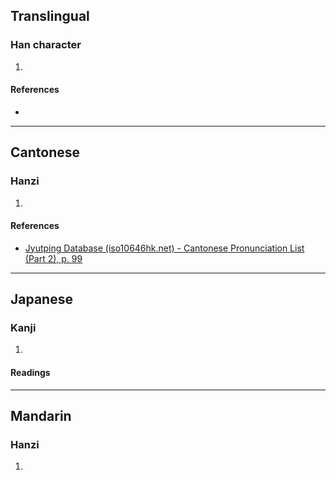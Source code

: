 {{character info/new}}
==Translingual==

===Han character===
{{Han char|rn=46|rad=山|as=06|sn=9|four=22104|canj=UKG|ids=⿳山大土}}

# {{defn|Han|sort=山06}}

====References====
* {{Han ref|kx=0311.020|dkj=08054|hdz=10769.210|uh=5CDA|ud=23770|bh=CEA2|bd=52898}}

----

==Cantonese==

===Hanzi===
{{yue-hanzi|jyut=[[mat6]]|y=mat6}}

# {{defn|lang=yue|sort=山06}}

====References====
* [http://www.iso10646hk.net/jp/document/download.jsp Jyutping Database (iso10646hk.net) - Cantonese Pronunciation List (Part 2), p. 99]

----

==Japanese==

===Kanji===
{{ja-kanji|grade=|rs=山06}}

# {{defn|lang=ja|sort=山06}}

====Readings====
{{ja-readings
|goon=みち
|kanon=びつ
|kun=}}

----

==Mandarin==

===Hanzi===
{{cmn-hanzi|pin=[[mì]] ([[mi4]]), [[dòng]] ([[dong4]])|wg=mi<sup>4</sup>, tung<sup>4</sup>}}

# {{defn|lang=cmn|sort=山06}}